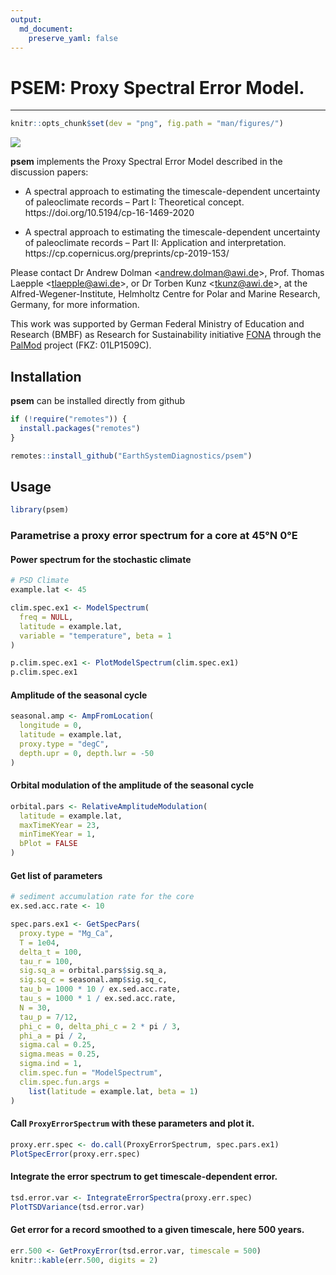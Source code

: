 ```yaml
---
output:
  md_document: 
    preserve_yaml: false
---
```


# PSEM: Proxy Spectral Error Model.

-------


```r
knitr::opts_chunk$set(dev = "png", fig.path = "man/figures/")
```

![](man/figures/PalMod_Logo_RGB.png)

**psem** implements the Proxy Spectral Error Model described in the discussion papers:

* A spectral approach to estimating the timescale-dependent uncertainty of paleoclimate records – Part I: Theoretical concept.
https://doi.org/10.5194/cp-16-1469-2020

* A spectral approach to estimating the timescale-dependent uncertainty of paleoclimate records – Part II: Application and interpretation.
https://cp.copernicus.org/preprints/cp-2019-153/


Please contact Dr Andrew Dolman <<andrew.dolman@awi.de>>, Prof. Thomas Laepple <<tlaepple@awi.de>>, or Dr Torben Kunz <<tkunz@awi.de>>, at the Alfred-Wegener-Institute, Helmholtz Centre for Polar and Marine Research, Germany, for more information.


This work was supported by German Federal Ministry of Education and Research (BMBF) as Research for Sustainability initiative [FONA](https://www.fona.de/) through the [PalMod](https://www.palmod.de/) project (FKZ: 01LP1509C). 



## Installation 

**psem** can be installed directly from github

```r
if (!require("remotes")) {
  install.packages("remotes")
}

remotes::install_github("EarthSystemDiagnostics/psem")
```


## Usage

```r
library(psem)
```


### Parametrise a proxy error spectrum for a core at 45°N 0°E


#### Power spectrum for the stochastic climate

```r
# PSD Climate
example.lat <- 45

clim.spec.ex1 <- ModelSpectrum(
  freq = NULL,
  latitude = example.lat,
  variable = "temperature", beta = 1
)

p.clim.spec.ex1 <- PlotModelSpectrum(clim.spec.ex1)
p.clim.spec.ex1
```


#### Amplitude of the seasonal cycle

```r
seasonal.amp <- AmpFromLocation(
  longitude = 0,
  latitude = example.lat,
  proxy.type = "degC",
  depth.upr = 0, depth.lwr = -50
)
```

#### Orbital modulation of the amplitude of the seasonal cycle
```r
orbital.pars <- RelativeAmplitudeModulation(
  latitude = example.lat,
  maxTimeKYear = 23,
  minTimeKYear = 1,
  bPlot = FALSE
)
```

#### Get list of parameters

```r
# sediment accumulation rate for the core
ex.sed.acc.rate <- 10

spec.pars.ex1 <- GetSpecPars(
  proxy.type = "Mg_Ca",
  T = 1e04,
  delta_t = 100,
  tau_r = 100,
  sig.sq_a = orbital.pars$sig.sq_a,
  sig.sq_c = seasonal.amp$sig.sq_c,
  tau_b = 1000 * 10 / ex.sed.acc.rate,
  tau_s = 1000 * 1 / ex.sed.acc.rate,
  N = 30,
  tau_p = 7/12,
  phi_c = 0, delta_phi_c = 2 * pi / 3,
  phi_a = pi / 2,
  sigma.cal = 0.25,
  sigma.meas = 0.25,
  sigma.ind = 1,
  clim.spec.fun = "ModelSpectrum",
  clim.spec.fun.args =
    list(latitude = example.lat, beta = 1)
)


```

#### Call `ProxyErrorSpectrum` with these parameters and plot it.

```r
proxy.err.spec <- do.call(ProxyErrorSpectrum, spec.pars.ex1)
PlotSpecError(proxy.err.spec)
```

#### Integrate the error spectrum to get timescale-dependent error.

```r
tsd.error.var <- IntegrateErrorSpectra(proxy.err.spec)
PlotTSDVariance(tsd.error.var)
```

#### Get error for a record smoothed to a given timescale, here 500 years.

```r
err.500 <- GetProxyError(tsd.error.var, timescale = 500)
knitr::kable(err.500, digits = 2)
```

